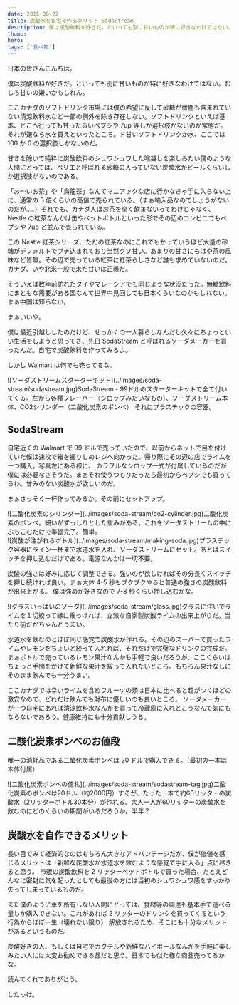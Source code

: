```yaml
---
date: 2015-08-22
title: 炭酸水を自宅で作るメリット SodaStream
description: 僕は炭酸飲料が好きだ。といっても別に甘いものが特に好きなわけではない。むしろ甘いの嫌いかもしれん。
thumb:
hero:
tags: ['食べ物']
---
```


日本の皆さんこんちは。

僕は炭酸飲料が好きだ。といっても別に甘いものが特に好きなわけではない。むしろ甘いの嫌いかもしれん。

ここカナダのソフトドリンク市場には僕の希望に反して砂糖が微塵も含まれていない清涼飲料水など一部の例外を除き存在しない。ソフトドリンクといえば基本、どこへ行っても甘ったるいペプシや 7up 等しか選択肢がないのが常態だ。 それが嫌なら水を買えといったところ。ド甘いソフトドリンクか水、ここでは 100 か 0 の選択肢しかないのだ。

甘さを除いて純粋に炭酸飲料のシュワシュワした喉越しを楽しみたい僕のような人間にとっては、ペリエと呼ばれる砂糖の入っていない炭酸水かビールくらいしか選択肢がないのである。

「お〜いお茶」や「烏龍茶」なんてマニアックな店に行かなきゃ手に入らない上に、通常の 3 倍くらいの高値で売られている。（まぁ輸入品なのでしょうがないのだが…。）それでも、カナダ人はお茶を全く飲まないってわけじゃなく、 Nestle の紅茶なんかは缶やペットボトルといった形でその辺のコンビニでもペプシや 7up と並んで売られている。

この Nestle 紅茶シリーズ、ただの紅茶なのにこれでもかっていうほど大量の砂糖がデフォルトでブチ込まれており当然クソ甘い。あまりの甘さにもはや茶の風味など皆無。その辺で売っている紅茶に紅茶らしさなど誰も求めていないのだ。 カナダ、いや北米一般で未だ甘いは正義だ。

そういえば数年前訪れたタイやマレーシアでも同じような状況だった。無糖飲料にまともな需要がある国なんて世界中見回しても日本くらいなのかもしれない。まぁ中国は知らない。

まぁいいや。

僕は最近引越ししたのだけど、せっかくの一人暮らしなんだし久々にちょっといい生活をしようと思ってさ、先日 SodaStream と呼ばれるソーダメーカーを買ったんだ。自宅で炭酸飲料を作ってみるよ。

しかし Walmart は何でも売ってるな。

<div>
  ![ソーダストリームスターターキット](../images/soda-stream/sodastream.jpg)SodaStream
  -
  99ドルのスターターキットで全て付いてくる。左から各種フレーバー（シロップみたいなもの）、ソーダストリーム本体、CO2シリンダー（二酸化炭素のボンベ）
  それにプラスチックの容器。
</div>

## SodaStream

自宅近くの Walmart で 99 ドルで売っていたので、以前からネットで目を付けていた僕は速攻で箱を握りしめレジへ向かった。帰り際にその辺の店でライムを一つ購入。写真左にある様に、 カラフルなシロップ一式が付属しているのだが僕には必要なさそうだ。まぁそれ使うつもりだったら最初からペプシでも買ってるわ。甘みのない炭酸水が欲しいのだ。

まぁさっそく一杯作ってみるか。その前にセットアップ。

<div>
  ![二酸化炭素のシリンダー](../images/soda-stream/co2-cylinder.jpg)二酸化炭素のボンベ。細いがずっしりとした重みがある。これをソーダストリームの中にぶちこむだけで準備完了。簡単。
</div>

<div>
  ![炭酸が注がれるボトル](../images/soda-stream/making-soda.jpg)プラスチック容器にライン一杯まで水道水を入れ、ソーダストリームにセット。あとはスイッチを押し込むだけである。電源なんかは一切不要。
</div>

炭酸の強さは好みに応じて調整できる。強いのが欲しければその分長くスイッチを押し続ければ良い。まぁ大体 4-5 秒もブクブクやると普通の強さの炭酸飲料が出来上がる。 僕は強めが好きなので 7-8 秒くらい押し込むかな。

<div>
  ![グラスいっぱいのソーダ](../images/soda-stream/glass.jpg)グラスに注いでライムを１切絞って縁に乗っければ、立派な自家製炭酸ライムの出来上がりだ。当たり前だがちゃんとうまい。
</div>

水道水を飲むのとほぼ同じ感覚で炭酸水が作れる。その辺のスーパーで買ったライムやレモンをちょいと絞って入れれば、それだけで完璧なドリンクの完成だ。 まぁボトルで売っているレモン果汁なんかも手軽で良いだろうが、ここくらいはちょっと手間をかけて新鮮な果汁を絞って入れたいところ。もちろん果汁なしにそのまま飲んでも十分うまい。

ここカナダでは幸いライムを含めフルーツの類は日本に比べると超がつくほどの激安なので、どれだけ飲んでも財布に優しいのも良いところ。 ソーダメーカーが一つ自宅にあれば清涼飲料水なんかを買って冷蔵庫に入れとこうなんて気にもならないであろう。健康維持にも十分貢献しうる。

## 二酸化炭素ボンベのお値段

唯一の消耗品である二酸化炭素ボンベは 20 ドルで購入できる。（最初の一本は本体付属）

<div>
  ![二酸化炭素ボンベの値札](../images/soda-stream/sodastream-tag.jpg)二酸化炭素のボンベは20ドル（約2000円）するが、たった一本で約60リッターの炭酸水（2リッターボトル30本分）が作れる。大人一人が60リッターの炭酸水を飲むのにどのくらいの期間がいるだろうか。半年？
</div>

## 炭酸水を自作できるメリット

長い目でみて経済的なのはもちろん大きなアドバンテージだが、僕が価値を感じるメリットは「新鮮な炭酸水が水道水を飲むような感覚で手に入る」点に尽きると思う。 市販の炭酸飲料を 2 リッターペットボトルで買った場合、たとえどんなに密封に気を配ったとしても最後の方には当初のシュワシュワ感をすっかり失ってしまっているものだ。

また僕のように車を所有しない人間にとっては、食材等の調達も基本手で運べる量しか購入できない。これがあれば 2 リッターのドリンクを買ってくるという行為からほぼ一生（壊れない限り） 解放されるため、そこにも十分なメリットがあるというものだ。

炭酸好きの人、もしくは自宅でカクテルや新鮮なハイボールなんかを手軽に楽しみたい人には大変お勧めできる品だと思う。日本でも似た様な商品売ってるかな。

読んでくれてありがとう。

したっけ。
